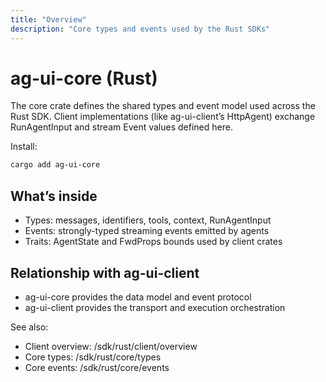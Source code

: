 ```yaml
---
title: "Overview"
description: "Core types and events used by the Rust SDKs"
---
```


# ag-ui-core (Rust)

The core crate defines the shared types and event model used across the Rust SDK. Client implementations (like ag-ui-client’s HttpAgent) exchange RunAgentInput and stream Event<StateT> values defined here.

Install:

```bash
cargo add ag-ui-core
```

## What’s inside

- Types: messages, identifiers, tools, context, RunAgentInput
- Events: strongly-typed streaming events emitted by agents
- Traits: AgentState and FwdProps bounds used by client crates

## Relationship with ag-ui-client

- ag-ui-core provides the data model and event protocol
- ag-ui-client provides the transport and execution orchestration

See also:

- Client overview: /sdk/rust/client/overview
- Core types: /sdk/rust/core/types
- Core events: /sdk/rust/core/events
